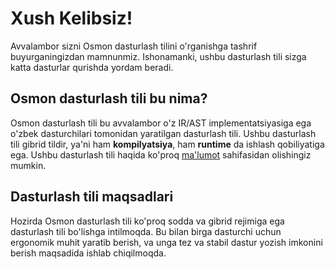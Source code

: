 # Xush Kelibsiz!

Avvalambor sizni Osmon dasturlash tilini o'rganishga tashrif buyurganingizdan mamnunmiz. Ishonamanki, ushbu dasturlash tili sizga katta dasturlar qurishda yordam beradi.

## Osmon dasturlash tili bu nima?

Osmon dasturlash tili bu avvalambor o'z IR/AST implementatsiyasiga ega o'zbek dasturchilari tomonidan yaratilgan dasturlash tili. Ushbu dasturlash tili gibrid tildir, ya'ni
ham **kompilyatsiya**, ham **runtime** da ishlash qobiliyatiga ega. Ushbu dasturlash tili haqida ko'proq [ma'lumot](/about) sahifasidan olishingiz mumkin.

## Dasturlash tili maqsadlari

Hozirda Osmon dasturlash tili ko'proq sodda va gibrid rejimiga ega dasturlash tili bo'lishga intilmoqda. Bu bilan birga dasturchi uchun ergonomik muhit yaratib berish, va
unga tez va stabil dastur yozish imkonini berish maqsadida ishlab chiqilmoqda.
